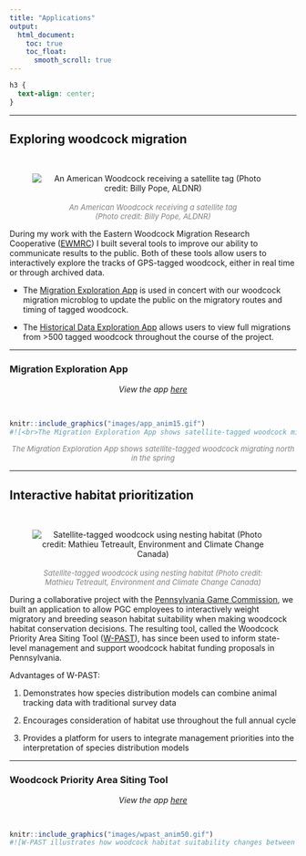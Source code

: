 ---
title: "Applications"
output:
  html_document:
    toc: true
    toc_float:
      smooth_scroll: true
---
```{css, echo=FALSE}
h3 {
  text-align: center;
}
```

<hr />
## Exploring woodcock migration
<br>
<div class = row>
<div class = col-md-4>
<center>
![<br><font size = "2" color = "grey">*An American Woodcock receiving a satellite tag<br>(Photo credit: Billy Pope, ALDNR)*</font>](images/woodcock_transmitter_circle.png)
</center>
</div>

<div class = col-md-8>
During my work with the Eastern Woodcock Migration Research Cooperative ([EWMRC](https://www.woodcockmigration.org/)) I built several tools to improve our ability to communicate results to the public. Both of these tools allow users to interactively explore the tracks of GPS-tagged woodcock, either in real time or through archived data.

- The [Migration Exploration App](https://www.woodcockmigration.org/migration.html) is used in concert with our woodcock migration microblog to update the public on the migratory routes and timing of tagged woodcock. 

- The [Historical Data Exploration App](https://www.woodcockmigration.org/explore-data.html) allows users to view full migrations from >500 tagged woodcock throughout the course of the project.
</div>
</div>
<hr />

### Migration Exploration App
<center>
*View the app [here](https://www.woodcockmigration.org/migration.html)*
</center>
<br>
```{r, echo=FALSE, out.width="60%", out.height="60%", fig.show='hold', fig.align='center'}
knitr::include_graphics("images/app_anim15.gif")
#![<br>The Migration Exploration App shows satellite-tagged woodcock migrating north in the spring](images/app_anim15.gif)
``` 

<center>
<font size = "2" color = "grey">*The Migration Exploration App shows satellite-tagged woodcock migrating north in the spring*</font>
</center>

<hr />
## Interactive habitat prioritization
<br>
<div class = row>
<div class = col-md-4>
<center>
![<br><font size = "2" color = "grey">*Satellite-tagged woodcock using nesting habitat (Photo credit: Mathieu Tetreault, Environment and Climate Change Canada)*</font>](images/nesting_woodcock_circle.png)
</center>
</div>

<div class = col-md-8>
During a collaborative project with the [Pennsylvania Game Commission](www.google.com), we built an application to allow PGC employees to interactively weight migratory and breeding season habitat suitability when making woodcock habitat conservation decisions. The resulting tool, called the Woodcock Priority Area Siting Tool ([W-PAST](https://woodcock.shinyapps.io/W-PAST)), has since been used to inform state-level management and support woodcock habitat funding proposals in Pennsylvania.

Advantages of W-PAST:

1. Demonstrates how species distribution models can combine animal tracking data with traditional survey data

2. Encourages consideration of habitat use throughout the full annual cycle

3. Provides a platform for users to integrate management priorities into the interpretation of species distribution models

</div>
</div>
<hr />

### Woodcock Priority Area Siting Tool 
<center>
*View the app [here](https://woodcock.shinyapps.io/W-PAST)*
</center>
<br>
```{r, echo=FALSE, out.width="60%", out.height="60%", fig.cap="W-PAST illustrates how woodcock habitat suitability changes between breeding and migratory seasons", fig.show='hold', fig.align='center'}
knitr::include_graphics("images/wpast_anim50.gif")
#![W-PAST illustrates how woodcock habitat suitability changes between breeding and migratory seasons](images/wpast_anim60.gif)
``` 
